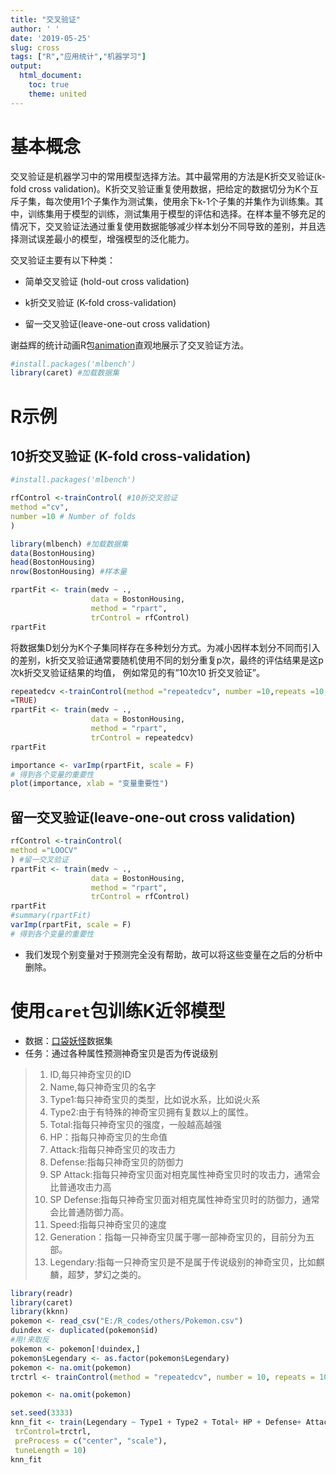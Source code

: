 ```yaml
---
title: "交叉验证"
author: ' '
date: '2019-05-25'
slug: cross
tags: ["R","应用统计","机器学习"]
output:
  html_document:
    toc: true
    theme: united
---
```



# 基本概念

交叉验证是机器学习中的常用模型选择方法。其中最常用的方法是K折交叉验证(k-fold cross validation)。K折交叉验证重复使用数据，把给定的数据切分为K个互斥子集，每次使用1个子集作为测试集，使用余下k-1个子集的并集作为训练集。其中，训练集用于模型的训练，测试集用于模型的评估和选择。在样本量不够充足的情况下，交叉验证法通过重复使用数据能够减少样本划分不同导致的差别，并且选择测试误差最小的模型，增强模型的泛化能力。


交叉验证主要有以下种类：

+ 简单交叉验证 (hold-out cross validation)

+ k折交叉验证 (K-fold cross-validation)

+ 留一交叉验证(leave-one-out cross validation)

谢益辉的统计动画R包[animation](https://yihui.name/animation/example/cv-ani/)直观地展示了交叉验证方法。

```r
#install.packages('mlbench')
library(caret) #加载数据集
```

# R示例

## 10折交叉验证 (K-fold cross-validation)
```r
#install.packages('mlbench')

rfControl <-trainControl( #10折交叉验证
method ="cv", 
number =10 # Number of folds
)

library(mlbench) #加载数据集
data(BostonHousing)
head(BostonHousing)
nrow(BostonHousing) #样本量

rpartFit <- train(medv ~ .,
                  data = BostonHousing,
                  method = "rpart",
                  trControl = rfControl)
rpartFit
```

将数据集D划分为K个子集同样存在多种划分方式。为减小因样本划分不同而引入的差别，k折交叉验证通常要随机使用不同的划分重复p次，最终的评估结果是这p 次k折交叉验证结果的均值， 例如常见的有"10次10 折交叉验证"。


```r
repeatedcv <-trainControl(method ="repeatedcv", number =10,repeats =10, savePredictions
=TRUE)
rpartFit <- train(medv ~ .,
                  data = BostonHousing,
                  method = "rpart",
                  trControl = repeatedcv)
rpartFit

importance <- varImp(rpartFit, scale = F)
# 得到各个变量的重要性
plot(importance, xlab = "变量重要性")
```






## 留一交叉验证(leave-one-out cross validation)
```r
rfControl <-trainControl(
method ="LOOCV"
) #留一交叉验证
rpartFit <- train(medv ~ .,
                  data = BostonHousing,
                  method = "rpart",
                  trControl = rfControl)
rpartFit
#summary(rpartFit)
varImp(rpartFit, scale = F)
# 得到各个变量的重要性
```

+ 我们发现个别变量对于预测完全没有帮助，故可以将这些变量在之后的分析中删除。

# 使用`caret`包训练K近邻模型

 + 数据：[口袋妖怪](https://www.kaggle.com/abcsds/pokemon)数据集
 + 任务：通过各种属性预测神奇宝贝是否为传说级别
 
>1. ID,每只神奇宝贝的ID  
2. Name,每只神奇宝贝的名字  
3. Type1:每只神奇宝贝的类型，比如说水系，比如说火系  
4. Type2:由于有特殊的神奇宝贝拥有复数以上的属性。  
5. Total:指每只神奇宝贝的强度，一般越高越强  
6. HP：指每只神奇宝贝的生命值  
7. Attack:指每只神奇宝贝的攻击力  
8. Defense:指每只神奇宝贝的防御力  
9. SP Attack:指每只神奇宝贝面对相克属性神奇宝贝时的攻击力，通常会比普通攻击力高  
10. SP Defense:指每只神奇宝贝面对相克属性神奇宝贝时的防御力，通常会比普通防御力高。  
11. Speed:指每只神奇宝贝的速度  
12. Generation：指每一只神奇宝贝属于哪一部神奇宝贝的，目前分为五部。 
13. Legendary:指每一只神奇宝贝是不是属于传说级别的神奇宝贝，比如麒麟，超梦，梦幻之类的。  

```r
library(readr)
library(caret)
library(kknn)
pokemon <- read_csv("E:/R_codes/others/Pokemon.csv")
duindex <- duplicated(pokemon$id)
#用!来取反
pokemon <- pokemon[!duindex,]
pokemon$Legendary <- as.factor(pokemon$Legendary)
pokemon <- na.omit(pokemon)
trctrl <- trainControl(method = "repeatedcv", number = 10, repeats = 10)

pokemon <- na.omit(pokemon)

set.seed(3333)
knn_fit <- train(Legendary ~ Type1 + Type2 + Total+ HP + Defense+ Attack + Speed + Generation, data = pokemon, method = "knn",
 trControl=trctrl,
 preProcess = c("center", "scale"),
 tuneLength = 10)
knn_fit

```














